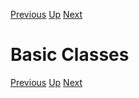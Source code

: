 [[Arithmetic and Comparison Operations|Previous]] [[The Cool Reference Manual|Up]] [[Object|Next]]
= Basic Classes =

[[Arithmetic and Comparison Operations|Previous]] [[The Cool Reference Manual|Up]] [[Object|Next]]
